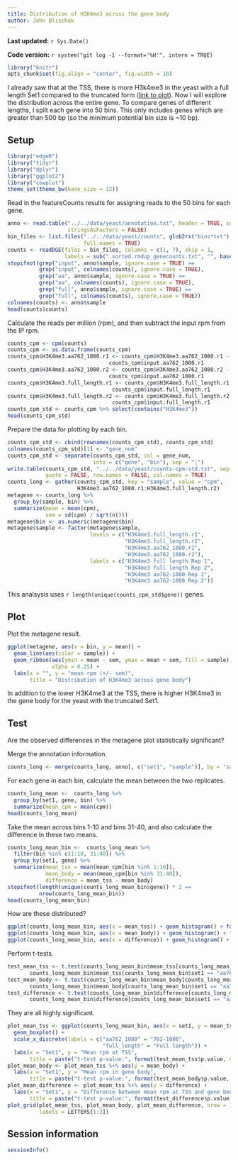 ```yaml
---
title: Distribution of H3K4me3 across the gene body
author: John Blischak
---
```


**Last updated:** `r Sys.Date()`

**Code version:** `r system("git log -1 --format='%H'", intern = TRUE)`

```r
library("knitr")
opts_chunk$set(fig.align = "center", fig.width = 10)
```

I already saw that at the TSS, there is more H3k4me3 in the yeast with a full length Set1 compared to the truncated form ([link to plot][tss-meta]).
Now I will explore the distribution across the entire gene.
To compare genes of different lengths, I split each gene into 50 bins.
This only includes genes which are greater than 500 bp (so the minimum potential bin size is ~10 bp).

[tss-meta]: exploration.html#comparing-ip-to-input

## Setup

```r
library("edgeR")
library("tidyr")
library("dplyr")
library("ggplot2")
library("cowplot")
theme_set(theme_bw(base_size = 12))
```

Read in the featureCounts results for assigning reads to the 50 bins for each gene.

```r
anno <- read.table("../../data/yeast/annotation.txt", header = TRUE, sep = "\t",
                   stringsAsFactors = FALSE)
bin_files <- list.files("../../data/yeast/counts", glob2rx("bins*txt"),
                        full.names = TRUE)
counts <- readDGE(files = bin_files, columns = c(1, 7), skip = 1,
                  labels = sub(".sorted.rmdup_genecounts.txt", "", basename(bin_files)))
stopifnot(grep("input", anno$sample, ignore.case = TRUE) ==
          grep("input", colnames(counts), ignore.case = TRUE),
          grep("aa", anno$sample, ignore.case = TRUE) ==
          grep("aa", colnames(counts), ignore.case = TRUE),
          grep("full", anno$sample, ignore.case = TRUE) ==
          grep("full", colnames(counts), ignore.case = TRUE))
colnames(counts) <- anno$sample
head(counts$counts)
```

Calculate the reads per million (rpm),
and then subtract the input rpm from the IP rpm.

```r
counts_cpm <- cpm(counts)
counts_cpm <- as.data.frame(counts_cpm)
counts_cpm$H3K4me3.aa762_1080.r1 <- counts_cpm$H3K4me3.aa762_1080.r1 -
                                counts_cpm$input.aa762_1080.r1
counts_cpm$H3K4me3.aa762_1080.r2 <- counts_cpm$H3K4me3.aa762_1080.r2 -
                                counts_cpm$input.aa762_1080.r1
counts_cpm$H3K4me3.full_length.r1 <- counts_cpm$H3K4me3.full_length.r1 -
                                 counts_cpm$input.full_length.r1
counts_cpm$H3K4me3.full_length.r2 <- counts_cpm$H3K4me3.full_length.r2 -
                                 counts_cpm$input.full_length.r1
counts_cpm_std <- counts_cpm %>% select(contains("H3K4me3"))
head(counts_cpm_std)
```

Prepare the data for plotting by each bin.

```r
counts_cpm_std <- cbind(rownames(counts_cpm_std), counts_cpm_std)
colnames(counts_cpm_std)[1] <- "gene_num"
counts_cpm_std <- separate(counts_cpm_std, col = gene_num,
                           into = c("gene", "bin"), sep = ";")
write.table(counts_cpm_std, "../../data/yeast/counts-cpm-std.txt", sep = "\t",
            quote = FALSE, row.names = FALSE, col.names = TRUE)
counts_long <- gather(counts_cpm_std, key = "sample", value = "cpm",
                      H3K4me3.aa762_1080.r1:H3K4me3.full_length.r2)
metagene <- counts_long %>%
  group_by(sample, bin) %>%
  summarize(mean = mean(cpm),
            sem = sd(cpm) / sqrt(n()))
metagene$bin <- as.numeric(metagene$bin)
metagene$sample <- factor(metagene$sample,
                          levels = c("H3K4me3.full_length.r1",
                                     "H3K4me3.full_length.r2",
                                     "H3K4me3.aa762_1080.r1",
                                     "H3K4me3.aa762_1080.r2"),
                          labels = c("H3K4me3 full length Rep 1",
                                     "H3K4me3 full length Rep 2",
                                     "H3K4me3 aa762-1080 Rep 1",
                                     "H3K4me3 aa762-1080 Rep 2"))
```

This analsysis uses `r length(unique(counts_cpm_std$gene))` genes.

## Plot

Plot the metagene result.

```r
ggplot(metagene, aes(x = bin, y = mean)) +
  geom_line(aes(color = sample)) +
  geom_ribbon(aes(ymin = mean - sem, ymax = mean + sem, fill = sample),
              alpha = 0.25) +
  labs(x = "", y = "mean rpm (+/- sem)",
       title = "Distribution of H3K4me3 across gene body")
```

In addition to the lower H3K4me3 at the TSS, there is higher H3K4me3 in the gene body for the yeast with the truncated Set1.

## Test

Are the observed differences in the metagene plot statistically significant?

Merge the annotation information.

```r
counts_long <- merge(counts_long, anno[, c("set1", "sample")], by = "sample")
```

For each gene in each bin, calculate the mean between the two replicates.

```r
counts_long_mean <-  counts_long %>%
  group_by(set1, gene, bin) %>%
  summarize(mean_cpm = mean(cpm))
head(counts_long_mean)
```

Take the mean across bins 1-10 and bins 31-40, and also calculate the difference in these two means.

```r
counts_long_mean_bin <-  counts_long_mean %>%
  filter(bin %in% c(1:10, 31:40)) %>%
  group_by(set1, gene) %>%
  summarize(mean_tss = mean(mean_cpm[bin %in% 1:10]),
            mean_body = mean(mean_cpm[bin %in% 31:40]),
            difference = mean_tss - mean_body)
stopifnot(length(unique(counts_long_mean_bin$gene)) * 2 ==
          nrow(counts_long_mean_bin))
head(counts_long_mean_bin)
```

How are these distributed?

```r
ggplot(counts_long_mean_bin, aes(x = mean_tss)) + geom_histogram() + facet_wrap(~set1)
ggplot(counts_long_mean_bin, aes(x = mean_body)) + geom_histogram() + facet_wrap(~set1)
ggplot(counts_long_mean_bin, aes(x = difference)) + geom_histogram() + facet_wrap(~set1)
```

Perform t-tests.

```r
test_mean_tss <- t.test(counts_long_mean_bin$mean_tss[counts_long_mean_bin$set1 == "full_length"],
       counts_long_mean_bin$mean_tss[counts_long_mean_bin$set1 == "aa762_1080"])
test_mean_body <- t.test(counts_long_mean_bin$mean_body[counts_long_mean_bin$set1 == "full_length"],
       counts_long_mean_bin$mean_body[counts_long_mean_bin$set1 == "aa762_1080"])
test_difference <- t.test(counts_long_mean_bin$difference[counts_long_mean_bin$set1 == "full_length"],
       counts_long_mean_bin$difference[counts_long_mean_bin$set1 == "aa762_1080"])
```

They are all highly significant.

```r
plot_mean_tss <- ggplot(counts_long_mean_bin, aes(x = set1, y = mean_tss)) +
  geom_boxplot() +
  scale_x_discrete(labels = c("aa762_1080" = "762-1080",
                              "full_length" = "Full length")) +
  labs(x = "Set1", y = "Mean rpm at TSS",
       title = paste("t-test p-value:", format(test_mean_tss$p.value, digits = 2)))
plot_mean_body <- plot_mean_tss %+% aes(y = mean_body) +
  labs(x = "Set1", y = "Mean rpm in gene body",
       title = paste("t-test p-value:", format(test_mean_body$p.value, digits = 2)))
plot_mean_difference <- plot_mean_tss %+% aes(y = difference) +
  labs(x = "Set1", y = "Difference between mean rpm at TSS and gene body",
       title = paste("t-test p-value:", format(test_difference$p.value, digits = 2)))
plot_grid(plot_mean_tss, plot_mean_body, plot_mean_difference, nrow = 1,
          labels = LETTERS[1:3])
```

## Session information

```r
sessionInfo()
```
